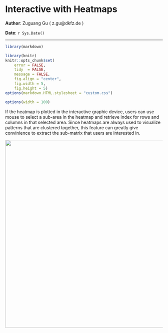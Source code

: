 <!--
%\VignetteEngine{knitr}
%\VignetteIndexEntry{7. Interactive with Heatmaps}
-->

Interactive with Heatmaps
========================================

**Author**: Zuguang Gu ( z.gu@dkfz.de )

**Date**: `r Sys.Date()`

-------------------------------------------------------------

```r
library(markdown)

library(knitr)
knitr::opts_chunk$set(
    error = FALSE,
    tidy  = FALSE,
    message = FALSE,
    fig.align = "center",
    fig.width = 5,
    fig.height = 5)
options(markdown.HTML.stylesheet = "custom.css")

options(width = 100)
```

If the heatmap is plotted in the interactive graphic device, users can use mouse
to select a sub-area in the heatmap and retrieve index for rows and columns in that selected area.
Since heatmaps are always used to visualize patterns that are clustered together, 
this feature can greatly give convinience to extract the sub-matrix that users are interested in.

<p><img src="select_region.gif" width="600" /></p>
